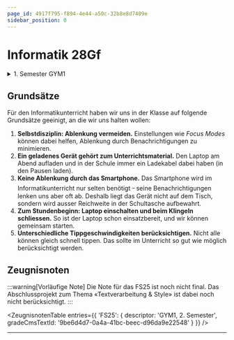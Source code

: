 ```yaml
---
page_id: 4917f795-f894-4e44-a50c-32b8e8d7409e
sidebar_position: 0
---
```


# Informatik 28Gf
<Semesterplan termine={termine_fs25} />

<details>
    <summary>1. Semester GYM1</summary>
    <Semesterplan einzellektion={einzellektion} praktikum={praktikum} />
</details>

<Directory name='Notizen' id='f7076ab8-746d-42cb-a735-c3b2690d40ad' />

## Grundsätze
Für den Informatikunterricht haben wir uns in der Klasse auf folgende Grundsätze geeinigt, an die wir uns halten wollen:

1. **Selbstdisziplin: Ablenkung vermeiden.** Einstellungen wie _Focus Modes_ können dabei helfen, Ablenkung durch Benachrichtigungen zu minimieren.
2. **Ein geladenes Gerät gehört zum Unterrichtsmaterial.** Den Laptop am Abend aufladen und in der Schule immer ein Ladekabel dabei haben (in den Pausen laden).
3. **Keine Ablenkung durch das Smartphone.** Das Smartphone wird im Informatikunterricht nur selten benötigt ᠆ seine Benachrichtigungen lenken uns aber oft ab. Deshalb liegt das Gerät nicht auf dem Tisch, sondern wird ausser Reichweite in der Schultasche aufbewahrt.
4. **Zum Stundenbeginn: Laptop einschalten und beim Klingeln schliessen.** So ist der Laptop schon einsatzbereit, und wir können gemeinsam starten.
5. **Unterschiedliche Tippgeschwindigkeiten berücksichtigen.** Nicht alle können gleich schnell tippen. Das sollte im Unterricht so gut wie möglich berücksichtigt werden.

## Zeugnisnoten
:::warning[Vorläufige Note]
Die Note für das FS25 ist noch nicht final. Das Abschlussprojekt zum Thema «Textverarbeitung & Style» ist dabei noch nicht berücksichtigt.
:::

<ZeugnisnotenTable entries={{
    'FS25': {
        descriptor: 'GYM1, 2. Semester',
        gradeCmsTextId: '9be6d4d7-0a4a-41bc-beec-d96da9e22548'
    }
}} />

---